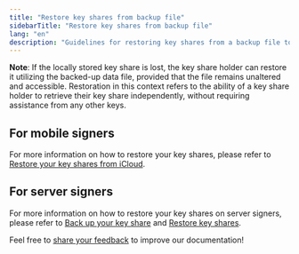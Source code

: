 ```yaml
---
title: "Restore key shares from backup file"
sidebarTitle: "Restore key shares from backup file"
lang: "en"
description: "Guidelines for restoring key shares from a backup file to recover lost key shares."
---
```


**Note**: If the locally stored key share is lost, the key share holder can restore it utilizing the backed-up data file, provided that the file remains unaltered and accessible. Restoration in this context refers to the ability of a key share holder to retrieve their key share independently, without requiring assistance from any other keys.

## For mobile signers

For more information on how to restore your key shares, please refer to [Restore your key shares from iCloud](/en/guard/reset#restore-key-shares).

## For server signers

For more information on how to restore your key shares on server signers, please refer to [Back up your key share](https://www.cobo.com/developers/v2/guides/mpc-wallets/server-co-signer/key-shares-backup) and [Restore key shares](https://www.cobo.com/developers/v2/guides/mpc-wallets/server-co-signer/key-shares-restore).


<Tip>Feel free to [share your feedback](https://forms.zohopublic.com/cobo/form/DocumentFeedbackForm/formperma/QvLOhxJv1_JMsJ-1dleZ8Itb_7rzN-LtgvsDdxosoVI?referrername=manuals) to improve our documentation!</Tip>